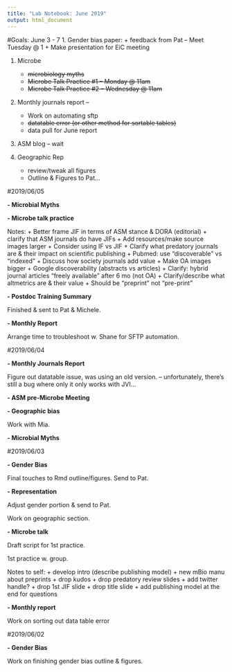 ```yaml
---
title: "Lab Notebook: June 2019"
output: html_document
---
```

#Goals: June 3 - 7
1. Gender bias paper:
    + feedback from Pat -- Meet Tuesday @ 1
    + Make presentation for EiC meeting

1. Microbe
    + ~~microbiology myths~~
    + ~~Microbe Talk Practice #1 -- Monday @ 11am~~
    + ~~Microbe Talk Practice #2 -- Wednesday @ 11am~~

1. Monthly journals report -- 
    + Work on automating sftp
    + ~~datatable error (or other method for sortable tables)~~
    + data pull for June report
    
1. ASM blog -- wait

1. Geographic Rep
    + review/tweak all figures
    + Outline & Figures to Pat...

#2019/06/05

**- Microbial Myths**

**- Microbe talk practice**

Notes:
  + Better frame JIF in terms of ASM stance & DORA (editorial)
  + clarify that ASM journals do have JIFs
  + Add resources/make source images larger 
  + Consider using IF vs JIF
  + Clarify what predatory journals are & their impact on scientific publishing
  + Pubmed: use "discoverable" vs "indexed"
  + Discuss how society journals add value
  + Make OA images bigger
  + Google discoverability (abstracts vs articles)
  + Clarify: hybrid journal articles "freely available" after 6 mo (not OA)
  + Clarify/describe what altmetrics are & their value
  + Should be "preprint" not "pre-print"
  
**- Postdoc Training Summary**

Finished & sent to Pat & Michele.

**- Monthly Report**

Arrange time to troubleshoot w. Shane for SFTP automation.

#2019/06/04

**- Monthly Journals Report**

Figure out datatable issue, was using an old version. -- unfortunately, there's still a bug where only it only works with JVI...

**- ASM pre-Microbe Meeting**

**- Geographic bias**

Work with Mia.

**- Microbial Myths**

#2019/06/03

**- Gender Bias**

Final touches to Rmd outline/figures. Send to Pat.

**- Representation**

Adjust gender portion & send to Pat.

Work on geographic section.

**- Microbe talk**

Draft script for 1st practice.

1st practice w. group.

Notes to self:
  + develop intro (describe publishing model)
  + new mBio manu about preprints
  + drop kudos 
  + drop predatory review slides
  + add twitter handle?
  + drop 1st JIF slide
  + drop title slide
  + add publishing model at the end for questions

**- Monthly report**

Work on sorting out data table error

#2019/06/02

**- Gender Bias**

Work on finishing gender bias outline & figures.